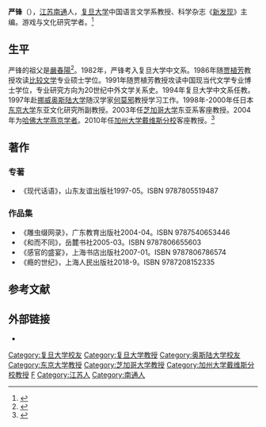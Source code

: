 '''严锋'''（{{bd|1964年}}），[[江苏|江苏]][[南通|南通]]人，[[复旦大学|复旦大学]]中国语言文学系教授、科学杂志《[[新发现|新发现]]》主编。游戏与文化研究学者。<ref>{{cite news |author1=徐悦东 |title=严锋：90后的游戏文化与人类的乌托邦世界 |url=https://www.bjnews.com.cn/detail/155685385214859.html |accessdate=2021-02-26 |publisher=新京报 |date=2019-05-03}}</ref>

==生平==
严锋的祖父是[[嚴春陽|嚴春陽]]<ref>{{cite news |title=大学生3年多编撰1.65万维基条目 |url=http://tech.sina.com.cn/i/2013-07-12/14598534024.shtml |publisher=东方网-文汇报}}</ref>。1982年，严锋考入复旦大学中文系。1986年随[[贾植芳|贾植芳]]教授攻读[[比较文学|比较文学]]专业硕士学位。1991年随贾植芳教授攻读中国现当代文学专业博士学位，专业研究方向为20世纪中外文学关系史。1994年复旦大学中文系任教。1997年赴[[挪威|挪威]][[奥斯陆大学|奥斯陆大学]]随汉学家[[何莫邪|何莫邪]]教授学习工作。1998年-2000年任日本[[东京大学|东京大学]]东亚文化研究所副教授。2003年任[[芝加哥大学|芝加哥大学]]东亚系客座教授。2004年为[[哈佛大学|哈佛大学]][[燕京学者|燕京学者]]。2010年任[[加州大学戴维斯分校|加州大学戴维斯分校]]客座教授。<ref>{{cite web |title=严锋 |url=http://chinese.fudan.edu.cn/15/d5/c13678a136661/page.htm |publisher=复旦大学中国语言文学系 |accessdate=2021-02-26 |archive-date=2019-09-10 |archive-url=https://web.archive.org/web/20190910094556/http://chinese.fudan.edu.cn/15/d5/c13678a136661/page.htm |dead-url=no }}</ref>

==著作==
===专著===
*《现代话语》，山东友谊出版社1997-05。ISBN 9787805519487
===作品集===
*《雕虫缀网录》，广东教育出版社2004-04。ISBN 9787540653446
*《和而不同》，岳麓书社2005-03。ISBN 9787806655603
*《感官的盛宴》，上海书店出版社2007-01。ISBN 9787806786574
*《瘾的世纪》，上海人民出版社2018-9。ISBN 9787208152335

==参考文献==
{{reflist}}

==外部链接==
*{{weibo|yanlaoge}}
{{Authority control}}
{{DEFAULTSORT:Yan严}}

[[Category:复旦大学校友|Category:复旦大学校友]]
[[Category:复旦大学教授|Category:复旦大学教授]]
[[Category:奥斯陆大学校友|Category:奥斯陆大学校友]]
[[Category:东京大学教授|Category:东京大学教授]]
[[Category:芝加哥大学教授|Category:芝加哥大学教授]]
[[Category:加州大学戴维斯分校教授|Category:加州大学戴维斯分校教授]]
[[Category:严姓|F]]
[[Category:江苏人|Category:江苏人]]
[[Category:南通人|Category:南通人]]
